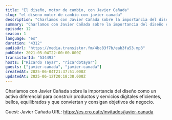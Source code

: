 ```yaml
---
title: "El diseño, motor de cambio, con Javier Cañada"
slug: "el-diseno-motor-de-cambio-con-javier-canada"
description: "Charlamos con Javier Cañada sobre la importancia del diseño como un activo diferencial para construir productos y servicios digitales eficientes, bellos, equilibrados y que conviertan y consigan objetivos de negocio.\n\n\n\n<!-- GUESTS START -->\nGuest: Javier Cañada\nURL: https://es.cro.cafe/invitados/javier-canada\n<!-- GUESTS END -->"
summary: "Charlamos con Javier Cañada sobre la importancia del diseño como un activo diferencial para construir productos y servicios digitales eficientes, bellos, equilibrados y que conviertan y consigan objetivos de negocio."
episode: 12
season: 1
language: "es"
duration: "4312"
audioUrl: "https://media.transistor.fm/4bc83f7b/eab3fa53.mp3"
pubDate: 2021-05-04T22:00:00.000Z
transistorId: "534493"
hosts: ["Ricardo Tayar", "ricardotayar"]
guests: ["javier-canada", "javier-canada"]
createdAt: 2025-06-04T21:37:51.000Z
updatedAt: 2025-06-12T20:18:38.000Z
---
```


Charlamos con Javier Cañada sobre la importancia del diseño como un activo diferencial para construir productos y servicios digitales eficientes, bellos, equilibrados y que conviertan y consigan objetivos de negocio.



<!-- GUESTS START -->
Guest: Javier Cañada
URL: https://es.cro.cafe/invitados/javier-canada
<!-- GUESTS END -->
